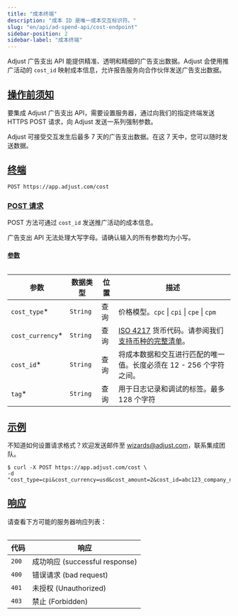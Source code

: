 ```yaml
---
title: "成本终端"
description: "成本 ID 是唯一成本交互标识符。"
slug: "en/api/ad-spend-api/cost-endpoint"
sidebar-position: 2
sidebar-label: "成本终端"
---
```

Adjust 广告支出 API 能提供精准、透明和精细的广告支出数据。Adjust 会使用推广活动的 `cost_id` 映射成本信息，允许报告服务向合作伙伴发送广告支出数据。

[操作前须知](before-you-begin)
-------------------------

要集成 Adjust 广告支出 API，需要设置服务器，通过向我们的指定终端发送 HTTPS POST 请求，向 Adjust 发送一系列强制参数。
<callout type="note"> 

Adjust 可接受交互发生后最多 7 天的广告支出数据。在这 7 天中，您可以随时发送数据。
</Callout> 

[终端](endpoint)
--------------

```http
POST https://app.adjust.com/cost
```

### [POST 请求](post-request)

POST 方法可通过 `cost_id` 发送推广活动的成本信息。
<callout type="important"> 

广告支出 API 无法处理大写字母。请确认输入的所有参数均为小写。
</Callout> 

#### [参数](parameters)

<table search> 

|         参数         |   数据类型   | 位置 |                                                               描述                                                                |
|--------------------|----------|----|---------------------------------------------------------------------------------------------------------------------------------|
| `cost_type`\*     | `String` | 查询 | 价格模型。`cpc` \| `cpi` \| `cpe` \| `cpm`                                                                                           |
| `cost_currency`\* | `String` | 查询 | [ISO 4217](https://www.iban.com/currency-codes) 货币代码。请参阅我们[支持币种的完整清单](https://help.adjust.com/en/article/supported-currencies)。 |
| `cost_id`\*       | `String` | 查询 | 将成本数据和交互进行匹配的唯一值。长度必须在 12 \- 256 个字符之间。                                                                                        |
| `tag`\*           | `String` | 查询 | 用于日志记录和调试的标签。最多 128 个字符                                                                                                         |

</Table> 

[示例](example)
-------------

<callout type="tip"> 

不知道如何设置请求格式？欢迎发送邮件至 [wizards@adjust.com](mailto:wizards@adjust.com)，联系集成团队。
</Callout> 

```console
$ curl -X POST https://app.adjust.com/cost \
-d "cost_type=cpi&cost_currency=usd&cost_amount=2&cost_id=abc123_company_name_test_1&tag=company_name_test"
```

[响应](responses)
---------------

请查看下方可能的服务器响应列表：
<table> 

|  代码   |               响应               |
|-------|--------------------------------|
| `200` | 成功响应 \(successful response\) |
| `400` | 错误请求 \(bad request\)         |
| `401` | 未授权 \(Unauthorized\)         |
| `403` | 禁止 \(Forbidden\)             |

</Table>


